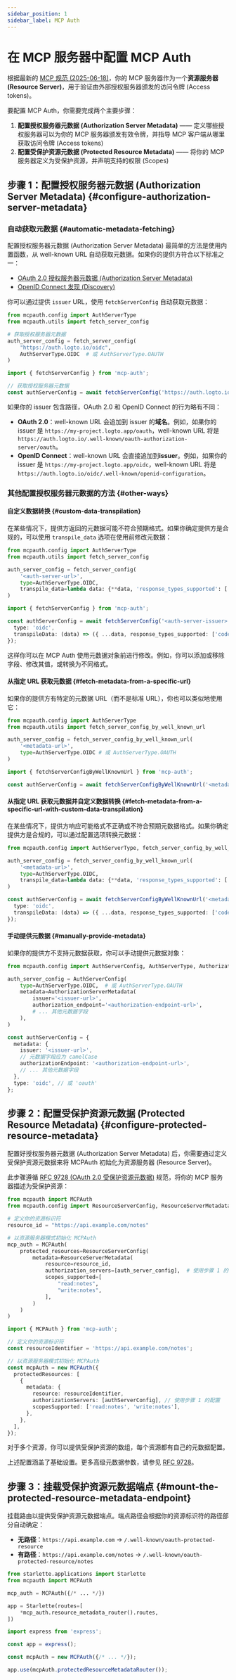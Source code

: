 ```yaml
---
sidebar_position: 1
sidebar_label: MCP Auth
---
```



# 在 MCP 服务器中配置 MCP Auth

根据最新的 [MCP 规范 (2025-06-18)](https://modelcontextprotocol.io/specification/2025-06-18)，你的 MCP 服务器作为一个**资源服务器 (Resource Server)**，用于验证由外部授权服务器颁发的访问令牌 (Access tokens)。

要配置 MCP Auth，你需要完成两个主要步骤：
1. **配置授权服务器元数据 (Authorization Server Metadata)** —— 定义哪些授权服务器可以为你的 MCP 服务器颁发有效令牌，并指导 MCP 客户端从哪里获取访问令牌 (Access tokens)
2. **配置受保护资源元数据 (Protected Resource Metadata)** —— 将你的 MCP 服务器定义为受保护资源，并声明支持的权限 (Scopes)

## 步骤 1：配置授权服务器元数据 (Authorization Server Metadata) \{#configure-authorization-server-metadata}

### 自动获取元数据 \{#automatic-metadata-fetching}

配置授权服务器元数据 (Authorization Server Metadata) 最简单的方法是使用内置函数，从 well-known URL 自动获取元数据。如果你的提供方符合以下标准之一：

- [OAuth 2.0 授权服务器元数据 (Authorization Server Metadata)](https://datatracker.ietf.org/doc/html/rfc8414)
- [OpenID Connect 发现 (Discovery)](https://openid.net/specs/openid-connect-discovery-1_0.html)

你可以通过提供 `issuer` URL，使用 `fetchServerConfig` 自动获取元数据：

<Tabs groupId="sdk">
<TabItem value="python" label="Python">

```python
from mcpauth.config import AuthServerType
from mcpauth.utils import fetch_server_config

# 获取授权服务器元数据
auth_server_config = fetch_server_config(
    "https://auth.logto.io/oidc",
    AuthServerType.OIDC  # 或 AuthServerType.OAUTH
)
```

</TabItem>
<TabItem value="node" label="Node.js">

```ts
import { fetchServerConfig } from 'mcp-auth';

// 获取授权服务器元数据
const authServerConfig = await fetchServerConfig('https://auth.logto.io/oidc', { type: 'oidc' }); // 或 'oauth'
```

</TabItem>
</Tabs>

如果你的 issuer 包含路径，OAuth 2.0 和 OpenID Connect 的行为略有不同：

- **OAuth 2.0**：well-known URL 会追加到 issuer 的**域名**。例如，如果你的 issuer 是 `https://my-project.logto.app/oauth`，well-known URL 将是 `https://auth.logto.io/.well-known/oauth-authorization-server/oauth`。
- **OpenID Connect**：well-known URL 会直接追加到**issuer**。例如，如果你的 issuer 是 `https://my-project.logto.app/oidc`，well-known URL 将是 `https://auth.logto.io/oidc/.well-known/openid-configuration`。

### 其他配置授权服务器元数据的方法 \{#other-ways}

#### 自定义数据转换 \{#custom-data-transpilation}

在某些情况下，提供方返回的元数据可能不符合预期格式。如果你确定提供方是合规的，可以使用 `transpile_data` 选项在使用前修改元数据：

<Tabs groupId="sdk">
<TabItem value="python" label="Python">

```python
from mcpauth.config import AuthServerType
from mcpauth.utils import fetch_server_config

auth_server_config = fetch_server_config(
    '<auth-server-url>',
    type=AuthServerType.OIDC,
    transpile_data=lambda data: {**data, 'response_types_supported': ['code']} # [!code highlight]
)
```

</TabItem>
<TabItem value="node" label="Node.js">

```ts
import { fetchServerConfig } from 'mcp-auth';

const authServerConfig = await fetchServerConfig('<auth-server-issuer>', {
  type: 'oidc',
  transpileData: (data) => ({ ...data, response_types_supported: ['code'] }), // [!code highlight]
});
```

</TabItem>
</Tabs>

这样你可以在 MCP Auth 使用元数据对象前进行修改。例如，你可以添加或移除字段、修改其值，或转换为不同格式。

#### 从指定 URL 获取元数据 \{#fetch-metadata-from-a-specific-url}

如果你的提供方有特定的元数据 URL（而不是标准 URL），你也可以类似地使用它：

<Tabs groupId="sdk">
<TabItem value="python" label="Python">

```python
from mcpauth.config import AuthServerType
from mcpauth.utils import fetch_server_config_by_well_known_url

auth_server_config = fetch_server_config_by_well_known_url(
    '<metadata-url>',
    type=AuthServerType.OIDC # 或 AuthServerType.OAUTH
)
```

</TabItem>
<TabItem value="node" label="Node.js">

```ts
import { fetchServerConfigByWellKnownUrl } from 'mcp-auth';

const authServerConfig = await fetchServerConfigByWellKnownUrl('<metadata-url>', { type: 'oidc' }); // 或 'oauth'
```

</TabItem>
</Tabs>

#### 从指定 URL 获取元数据并自定义数据转换 \{#fetch-metadata-from-a-specific-url-with-custom-data-transpilation}

在某些情况下，提供方响应可能格式不正确或不符合预期元数据格式。如果你确定提供方是合规的，可以通过配置选项转换元数据：

<Tabs groupId="sdk">
<TabItem value="python" label="Python">

```python
from mcpauth.config import AuthServerType, fetch_server_config_by_well_known_url

auth_server_config = fetch_server_config_by_well_known_url(
    '<metadata-url>',
    type=AuthServerType.OIDC,
    transpile_data=lambda data: {**data, 'response_types_supported': ['code']} # [!code highlight]
)
```

</TabItem>
<TabItem value="node" label="Node.js">

```ts
const authServerConfig = await fetchServerConfigByWellKnownUrl('<metadata-url>', {
  type: 'oidc',
  transpileData: (data) => ({ ...data, response_types_supported: ['code'] }), // [!code highlight]
});
```

</TabItem>
</Tabs>

#### 手动提供元数据 \{#manually-provide-metadata}

如果你的提供方不支持元数据获取，你可以手动提供元数据对象：

<Tabs groupId="sdk">
<TabItem value="python" label="Python">

```python
from mcpauth.config import AuthServerConfig, AuthServerType, AuthorizationServerMetadata

auth_server_config = AuthServerConfig(
    type=AuthServerType.OIDC,  # 或 AuthServerType.OAUTH
    metadata=AuthorizationServerMetadata(
        issuer='<issuer-url>',
        authorization_endpoint='<authorization-endpoint-url>',
        # ... 其他元数据字段
    ),
)
```

</TabItem>
<TabItem value="node" label="Node.js">

```ts
const authServerConfig = {
  metadata: {
    issuer: '<issuer-url>',
    // 元数据字段应为 camelCase
    authorizationEndpoint: '<authorization-endpoint-url>',
    // ... 其他元数据字段
  },
  type: 'oidc', // 或 'oauth'
};
```

</TabItem>
</Tabs>

## 步骤 2：配置受保护资源元数据 (Protected Resource Metadata) \{#configure-protected-resource-metadata}

配置好授权服务器元数据 (Authorization Server Metadata) 后，你需要通过定义受保护资源元数据来将 MCPAuth 初始化为资源服务器 (Resource Server)。

此步骤遵循 [RFC 9728 (OAuth 2.0 受保护资源元数据)](https://datatracker.ietf.org/doc/html/rfc9728) 规范，将你的 MCP 服务器描述为受保护资源：

<Tabs groupId="sdk">
<TabItem value="python" label="Python">

```python
from mcpauth import MCPAuth
from mcpauth.config import ResourceServerConfig, ResourceServerMetadata

# 定义你的资源标识符
resource_id = "https://api.example.com/notes"

# 以资源服务器模式初始化 MCPAuth
mcp_auth = MCPAuth(
    protected_resources=ResourceServerConfig(
        metadata=ResourceServerMetadata(
            resource=resource_id,
            authorization_servers=[auth_server_config],  # 使用步骤 1 的配置
            scopes_supported=[
                "read:notes",
                "write:notes",
            ],
        )
    )
)
```

</TabItem>
<TabItem value="node" label="Node.js">

```ts
import { MCPAuth } from 'mcp-auth';

// 定义你的资源标识符
const resourceIdentifier = 'https://api.example.com/notes';

// 以资源服务器模式初始化 MCPAuth
const mcpAuth = new MCPAuth({
  protectedResources: [
    {
      metadata: {
        resource: resourceIdentifier,
        authorizationServers: [authServerConfig], // 使用步骤 1 的配置
        scopesSupported: ['read:notes', 'write:notes'],
      },
    },
  ],
});
```

</TabItem>
</Tabs>

对于多个资源，你可以提供受保护资源的数组，每个资源都有自己的元数据配置。

上述配置涵盖了基础设置。更多高级元数据参数，请参见 [RFC 9728](https://datatracker.ietf.org/doc/html/rfc9728#name-protected-resource-metadata)。

## 步骤 3：挂载受保护资源元数据端点 \{#mount-the-protected-resource-metadata-endpoint}

挂载路由以提供受保护资源元数据端点。端点路径会根据你的资源标识符的路径部分自动确定：

- **无路径**：`https://api.example.com` → `/.well-known/oauth-protected-resource`
- **有路径**：`https://api.example.com/notes` → `/.well-known/oauth-protected-resource/notes`

<Tabs groupId="sdk">
<TabItem value="python" label="Python">

```python
from starlette.applications import Starlette
from mcpauth import MCPAuth

mcp_auth = MCPAuth({/* ... */})

app = Starlette(routes=[
    *mcp_auth.resource_metadata_router().routes,
])
```

</TabItem>
<TabItem value="node" label="Node.js">

```ts
import express from 'express';

const app = express();

const mcpAuth = new MCPAuth({/* ... */});

app.use(mcpAuth.protectedResourceMetadataRouter());
```

</TabItem>
</Tabs>
